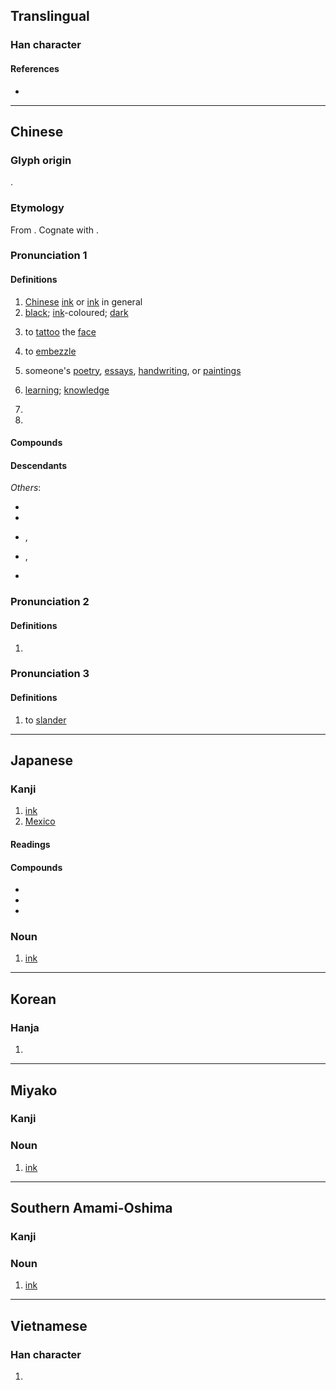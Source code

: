 {{character info/new}}
==Translingual==

===Han character===
{{Han char|rn=32|rad=土|as=12|asj=11|sn=15|snj=14|four=60104|canj=WGFG|ids=⿱黑土(GTHKV), ⿱黒土(J)}}

====References====
* {{Han ref|kx=0238.400|dkj=05469|dj=0478.020|hdz=10487.030|uh=58A8|ud=22696|bh=BEA5|bd=48805}}

----

==Chinese==
{{zh-forms}}

===Glyph origin===
{{Han etym}}
{{Han compound|黑|土|ls=psc|c1=p|c2=s|t2=soil}}.

===Etymology===
From {{inh|zh|sit-pro|*s-maŋ ~ s-mak}}. Cognate with {{och-l|黑|black}}.

===Pronunciation 1===
{{zh-pron
|m=mò
|c=mak6
|h=pfs=me̍t
|md=mĕ̤k
|mn=qz:bia̍k/tw,xm,zz:be̍k/ba̍k
|mn_note=bia̍k/be̍k - literary; ba̍k - vernacular
|mn-t=bhag8
|w=5meq
|mc=y
|oc=y
|cat=n,v,a,pn
}}

====Definitions====
{{zh-hanzi}}

# [[Chinese]] [[ink]] or [[ink]] in general
# [[black]]; [[ink]]-coloured; [[dark]]
# {{lb|zh|historical}} to [[tattoo]] the [[face]]
# {{lb|zh|figurative}} to [[embezzle]]
# {{lb|zh|figurative}} someone's [[poetry]], [[essay]]s, [[handwriting]], or [[painting]]s
# {{lb|zh|figurative}} [[learning]]; [[knowledge]]
# {{zh-short|墨家|[[Mohism]]}}
# {{zh-short|墨西哥|[[Mexico]]}}

====Compounds====
{{zh-der|墨寶|墨筆|墨斗|墨斗魚|墨黑|墨鏡|墨綠|墨綠色|墨囊|墨水|墨西哥|墨魚|墨汁|別墨|即墨之戰|即墨侯|即墨縣|吃墨船兒|吸墨紙|和墨|喝墨水|嚼墨噴紙|大處落墨|奇異墨水|宿墨|尋行數墨|屠毒筆墨|弄筆墨|彩墨|徽墨|惜墨如金|惜墨法|㥏墨|托墨|文墨|斷紙餘墨|朱墨|朱墨本|朱墨爛然|松煙墨|楊墨|楮墨|毫飛墨噴|水墨|水墨畫|油墨|深墨|潑墨|潑墨人物|潑墨山水|濃墨|發墨|白墨|盟墨|眉如墨畫|石墨|研墨|破墨|破墨山水|硃墨|磨墨|程墨|積墨|筆耕墨耘|筆墨|筆墨官司|筆墨生涯|筆墨紙硯|簡策楮墨|粉白墨黑|粉墨|粉墨登場|紅墨|紅墨水|縗墨|繩墨|繩墨之言|翰墨|翰墨志|背繩墨|胸無點墨|舞文弄墨|茶墨|著墨/着墨|落墨|蘸墨|規矩繩墨|調墨弄筆|貪墨|貪墨之風|貪墨敗度|近朱近墨|遺墨|醉墨|闈墨|陳墨|隱顯墨水|風月筆墨|食墨|騷人墨客|墨分五色|墨刑|墨卷|墨吏|墨妖|墨妙|墨妝|墨子|墨守|墨守成法|墨守成規|墨客|墨家|墨床|墨廚|墨戲|墨晶|墨暈|墨杘|墨水匣|墨水池|墨水規|墨池筆塚|墨油|墨海|墨瀋|墨爾本|墨版|墨版版畫|墨玉|墨玉縣|墨痕|墨痴|墨盒|墨盪子|墨程|墨突|墨竹|墨索里尼|墨絰|墨線|墨義|墨翟|墨者|墨花|墨荷|墨蝶|墨西哥城|墨西哥灣|墨詔|墨豬|墨跡|墨選|墨鴉|墨墨}}

====Descendants====
{{CJKV||ぼく|묵|mặc}}
''Others'':
* {{desc|bor=1|id|bak}}
* {{desc|bor=1|km|មឹក||squid; ink}}
* {{desc|bor=1|lo|ມຶກ||ink; black}}, {{l|lo|ໝຶກ||sepia from cuttlefish; ink; black}}
* {{desc|bor=1|th|หมึก||ink}}, {{th-l|ปลาหมึก|cuttlefish}}
* {{desc|bor=1|vi|mực||cuttlefish; ink}}

===Pronunciation 2===
{{zh-pron
|m=méi
|cat=a
}}

====Definitions====
{{zh-hanzi}}

# {{zh-only|墨杘}}

===Pronunciation 3===
{{zh-pron
|m=mèi
|cat=v
}}

====Definitions====
{{zh-hanzi}}

# to [[slander]]

{{zh-cat|Intermediate|Writing}}

----

==Japanese==

===Kanji===
{{ja-kanji|grade=c|rs=土11}}

# [[ink]]
# [[Mexico]]

====Readings====
{{ja-readings
|goon=もく
|kanon=ぼく
|kun=すみ-
}}

====Compounds====
{{ja-kanjitab|すみ|yomi=k}}
* {{ja-l|墨客}}
* {{ja-r|墨汁|ぼくじゅう}}
* {{ja-l|墨絵}}

===Noun===
{{ja-noun|すみ}}

# [[ink]]

{{C|ja|Writing|sort=すみ}}

----

==Korean==

===Hanja===
{{ko-hanja|hangeul=묵}}

# {{defn|lang=ko|sort=土11}}

----

==Miyako==
{{attention|mvi}}

===Kanji===
{{head|mvi|Han character|hiragana|っふぃ|romaji|ffi}}

===Noun===
{{head|mvi|noun|hiragana|っふぃ|romaji|ffi|sort=っふぃ}}

# [[ink]]

{{C|mvi|Writing|sort=っふぃ}}
----

==Southern Amami-Oshima==
{{attention|ams}}

===Kanji===
{{head|ams|Han character|hiragana|すぃみ|romaji|sïmi}}

===Noun===
{{head|ams|noun|hiragana|すぃみ|romaji|sïmi|sort=すぃみ}}

# [[ink]]

{{C|ams|Writing|sort=すぃみ}}
----

==Vietnamese==

===Han character===
{{vi-hantu|[[mặc]], [[mực]], [[mức]]|rs=土11}}

# {{defn|lang=vi|sort=土11}}